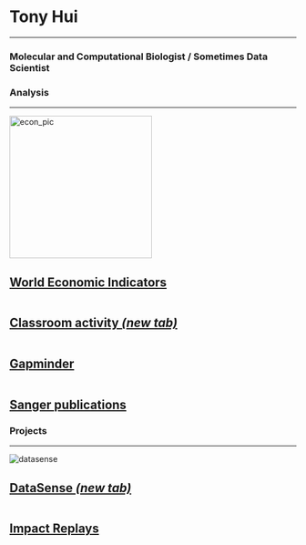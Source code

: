 <div class="page-header-bg" style="background-image: url('http://makedatasense.ca/wp-content/uploads/2015/09/7372643550_05abb17129_o-e1442134995664.jpg');">
<div class="page-header-text panel-widget-style">
<h1>Tony Hui</h1>
<hr class="small"/>
<h3>Molecular and Computational Biologist / Sometimes Data Scientist</h3>
</div>
</div>

<h3 class="text-center">Analysis</h3>
<hr class="small"/>

<div class="row">

<div class="col-sm-3 col-xs-6 no-padding">
<div class="hovereffect">
<img class="img-responsive" src="econdata_explore_files/figure-html/unnamed-chunk-9-1.png" alt="econ_pic" height="250">
<div class="overlay">
<p> 
<a href="econdata_explore.html"><h2>World Economic Indicators</h2></a>
</p> 
</div>
</div>
</div>

<div class="col-sm-3 col-xs-6 no-padding">
<div class="hovereffect">
<img class="img-responsive" src="https://raw.githubusercontent.com/hui-tony-zk/LAVA-hackathon/master/Analysis_report_files/figure-html/unnamed-chunk-12-1.png" alt="">
<div class="overlay">
<p> 
<a href="https://github.com/hui-tony-zk/LAVA-hackathon/blob/master/README.md" target="_blank"><h2>Classroom activity  <i>(new tab)</h2></i>
</p> 
</div>
</div>
</div>

<div class="col-sm-3 col-xs-6 no-padding">
<div class="hovereffect">
<img class="img-responsive" src="gapminder_explore_files/figure-html/lm_rlm_select_country-1.png" alt="">
<div class="overlay">
<p>
<a href="gapminder_explore.html"><h2>Gapminder</h2></a>
</p> 
</div>
</div>
</div>

<div class="col-sm-3 col-xs-6 no-padding">
<div class="hovereffect">
<img class="img-responsive" src="publications_files/figure-html/unnamed-chunk-9-1.png" alt="">
<div class="overlay">
<p> 
<a href="publications.html"><h2>Sanger publications</h2></a>
</p> 
</div>
</div>
</div>

</div>



<h3 class="text-center">Projects</h3>
<hr class="small"/>

<div class="row">

<div class="col-sm-3 col-xs-0 no-padding">
</div>

<div class="col-sm-3 col-xs-6 no-padding">
<div class="hovereffect">
<img class="img-responsive center-block" src="https://scontent-sea1-1.xx.fbcdn.net/v/t1.0-9/12196354_10156324691960294_6731434793264381952_n.jpg?oh=718389344bae4e3fb3d2418809e2013d&oe=587BFC92" alt="datasense">
<div class="overlay">
<p>
<a href="http://makedatasense.ca/?utm_source=github&utm_medium=github_readme&utm_campaign=passive" target="_blank"><h2>DataSense <i>(new tab)</i></h2></a>
</p> 
</div>
</div>
</div>

<div class="col-sm-3 col-xs-6 no-padding">
<div class="hovereffect">
<img class="img-responsive" src="impactreplays.png" alt="">
<div class="overlay">
<p> 
<a href="impact_replays.html"><h2>Impact Replays</h2></a>
</p> 
</div>
</div>
</div>

</div>